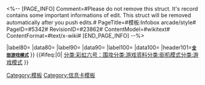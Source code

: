 <%-- [PAGE_INFO]
Comment=#Please do not remove this struct. It's record contains some important informations of edit. This struct will be removed automatically after you push edits.#
PageTitle=#模板:Infobox arcade/style#
PageID=#5342#
RevisionID=#23862#
ContentModel=#wikitext#
ContentFormat=#text/x-wiki#
[END_PAGE_INFO] --%>

<includeonly>{{Infobox
|bodyclass=infobox-arcade
|title=<small>{{{?nameEN|}}}</small><br/>{{{?nameZH|}}}
|image=[[文件:{{{?img|}}}|300px]]
|caption=
|header2=
|label5=地图名称
|data5={{{?map|}}}
|label10=游戏模式
|data10={{{?mode|}}}
|label20=可用赛季
|data20={{{?avaSeason|}}}
|label30=首次上线
|data30={{{?fstSeason|}}}
|label40=游戏人数
|data40={{{?plNum|}}}
|label50=赛制
|data50={{{?round|}}}
|label60=
|data60=
|label70=干员限制
|data70={{#ifeq:{{{?opLim|}}}|1|有|无}}
|label80=
|data80=
|label90=
|data90=
|label100=
|data100=
|header101='''<small>[[游戏模式|全部游戏模式]]</small>'''
}}
{{#ifeq:{{NAMESPACENUMBER}}|0|
<!--如果页面是main名字空间则添加以下分类（或smw信息）-->
{{DISPLAYTITLE:{{{?name|}}}}}
[[分类:彩虹六号：围攻]][[分类:游戏资料]][[分类:街机模式]][[分类:游戏模式]]
}}</includeonly><noinclude>[[Category:模板]][[Category:信息卡模板]]</noinclude>